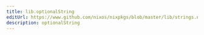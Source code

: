 ```yaml
---
title: lib.optionalString
editUrl: https://www.github.com/nixos/nixpkgs/blob/master/lib/strings.nix#L241C5
description: optionalString
---
```




<LinkCard
    title="Contribute Now!"
    description="API Documentation is done in our source code"
    href="https://www.github.com/nixos/nixpkgs/blob/master/lib/strings.nix#L241C5"
/>

